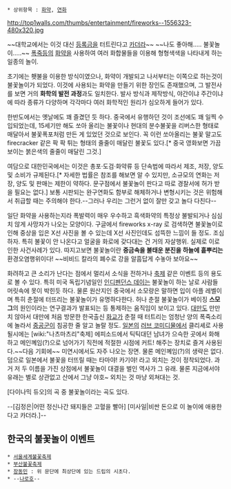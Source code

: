 * 상위항목 : [[화약]], [[연화]]

http://top1walls.com/thumbs/entertainment/fireworks--1556323-480x320.jpg

~~대학교에서는 이것 대신 [[등록금]]을 터트린다고 [[카더라]]~~
~~나도 좋아해..... 불꽃놀이.....~~
[[폭죽]]등의 [[화약]]을 사용하여 여러 화합물들을 이용해 형형색색을 나타내게 하는 일종의 놀이.

초기에는 횃불을 이용한 방식이였으나, 화약이 개발되고 나서부터는 이쪽으로 하는것이 불꽃놀이가 되었다. 이것에 사용되는 화약을 만들기 위한 장인도 존재했으며, 그 발전사를 보면 거의 '''화학의 발전 과정'''과도 일치한다. 발사 방식과 제작방식, 야간이냐 주간이냐에 따라 종류가 다양하며 각각마다 여러 화학적인 원리가 심오하게 들어가 있다.

한반도에서는 옛날에도 꽤 즐겼던 듯 하다. 중국에서 유행하던 것이 조선에도 꽤 일찍 수입되었는데, 15세기만 해도 쏘아 올리는 불꽃이나 현대의 분수불꽃을 리버스한 형태로 매달아서 불꽃폭포처럼 만든 게 있었던 것으로 보인다. 꼭 이런 쏘아올리는 불꽃 말고도 firecracker 같은 팍 팍 튀는 형태의 줄줄이 매달린 불꽃도 있다.[* 중국 영화보면 가끔 보이는 붉은색의 줄줄이 매달린 그것.]

여담으로 대한민국에서는 이것은 총포·도검·화약류 등 단속법에 따라서 제조, 저장, 양도 및 소비가 규제된다.[* 자세한 법률은 참조를 해보면 알 수 있지만, 소규모의 연화는 저장, 양도 및 판매는 제한이 약하다. 문구점에서 불꽃놀이 판다고 따로 경찰서에 허가 받을 필요는 없다.] 보통 시판되는 완구연화도 함부로 해체하거나 변형시키는 것은 위험해서 취급할 때는 주의해야 한다.--그러나 우리는 그런거 없이 잘만 갖고 놀다 다친다--

일단 화약을 사용하는지라 폭발력이 매우 우수하고 흑색화약의 특정상 불발되거나 심심치 않게 사망자가 나오는 모양이다. 구글에서 fireworks x-ray 로 검색하면 불꽃놀이로 인해 중상을 입은 X선 사진을 볼 수 있는데 X선 사진인데도 섬뜩한 느낌이 들 정도. 조심하자. 특히 불꽃이 안 나온다고 얼굴을 화로에 갖다대는 건 거의 자살행위. 실제로 이로 인한 사건사례가 있다. 따지고보면 불꽃놀이란 '''중금속을 불태운 분진을 하늘에 흩뿌리는''' 환경오염행위이다! ~~비비드 칼라의 폐수로 강을 알흠답게 수놓아 보아요~~

화려하고 큰 소리가 난다는 점에서 멀리서 소식을 전하거나 [[축제]] 같은 이벤트 등의 용도로 볼 수 있다. 특히 미국 독립기념일인 [[인디펜던스 데이]]는 불꽃놀이 하는 날로 사람들 머릿속에 못이 박힌듯 하다. 물론 원산지인 중국에서 소모량은 말하면 입이 아플 레벨이며 특히 춘절에 터뜨리는 불꽃놀이가 유명하다한다. 허나 춘절 불꽃놀이가 베이징 '''스모그'''의 원인이라는 연구결과가 발표되는 등 통제하는 움직임이 보이고 있다. [[대만]]도 만만치 않아서 대만에 처음 방문한 한국출신 [[화교]]가 춘절 때 터트리는 엄청난 양의 폭죽소리에 놀라서 [[중공군]]이 침공한 줄 알고 놀랄 정도. [[일본]]의 [[러브 코미디]]물에서 클리셰로 사용될시에는 [wiki:"나츠마츠리"축제] 에피소드에서 틱틱대던 남녀가 으슥한 곳에서 화해하고 메인꼐임(?)으로 넘어가기 직전에 적절한 시점에 커트! 해주는 장치로 즐겨 사용된다.~~다음 기회에~~ 미연시에서도 자주 나오는 장면. 물론 메인꼐임(?)의 생략은 없다. 덤으로 일본에서 불꽃을 터뜨릴 때는 타마야! 카기야! 라고 외치는 것이 정착되었다. 과거 저 두 이름을 가진 상점에서 불꽃놀이 대결을 벌인 역사가 그 유래. 물론 지금에서야 유래는 별로 상관없고 산에서 그냥 야호~ 외치는 것 마냥 외쳐대는 것.

[다이나믹 듀오]의 곡 중 불꽃놀이라는 곡도 있다.

--[김정은|어떤 정신나간 돼지들은 고혈을 빨아] [미사일|비싼 돈으로 이 놀이에 애용한다고 카더라.]--

== 한국의 불꽃놀이 이벤트 ==
 * [[서울세계불꽃축제]]
 * [[부산불꽃축제]]
 * [[장동민]] : 위 문단에 최상단에 있는 드립의 시초다.
 * --[[나로호]]--
